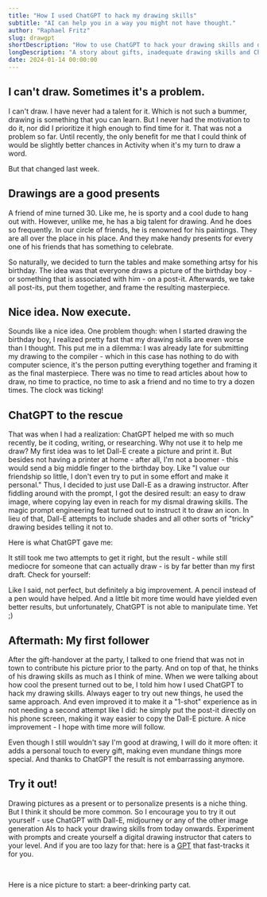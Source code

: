 ```yaml
---
title: "How I used ChatGPT to hack my drawing skills"
subtitle: "AI can help you in a way you might not have thought."
author: "Raphael Fritz"
slug: drawgpt
shortDescription: "How to use ChatGPT to hack your drawing skills and drastically improve them."
longDescription: "A story about gifts, inadequate drawing skills and ChatGPT coming to the rescue. How to hack your drawing skills with ChatGPT. This article tells you how to quickly improve your artistic capabilities - in case you'll ever need them for little gifts or other nice deeds."
date: 2024-01-14 00:00:00
---
```





## I can't draw. Sometimes it's a problem.

I can't draw. I have never had a talent for it. Which is not such a bummer, drawing is something that you can learn. But I never had the motivation to do it, nor did I prioritize it high enough to find time for it. That was not a problem so far. Until recently, the only benefit for me that I could think of would be slightly better chances in Activity when it's my turn to draw a word.  

But that changed last week.


## Drawings are a good presents

A friend of mine turned 30. Like me, he is sporty and a cool dude to hang out with. However, unlike me, he has a big talent for drawing. And he does so frequently. In our circle of friends, he is renowned for his paintings. They are all over the place in his place. And they make handy presents for every one of his friends that has something to celebrate.

So naturally, we decided to turn the tables and make something artsy for his birthday. The idea was that everyone draws a picture of the birthday boy - or something that is associated with him - on a post-it. Afterwards, we take all post-its, put them together, and frame the resulting masterpiece.

<InPostImage src="/data/articles/drawgpt/thepresent.jpg" height="h-sm"/>

## Nice idea. Now execute.

Sounds like a nice idea. One problem though: when I started drawing the birthday boy, I realized pretty fast that my drawing skills are even worse than I thought. This put me in a dilemma: I was already late for submitting my drawing to the compiler - which in this case has nothing to do with computer science, it's the person putting everything together and framing it as the final masterpiece. There was no time to read articles about how to draw, no time to practice, no time to ask a friend and no time to try a dozen times. The clock was ticking!

## ChatGPT to the rescue

That was when I had a realization: ChatGPT helped me with so much recently, be it coding, writing, or researching. Why not use it to help me draw? My first idea was to let Dall-E create a picture and print it. But besides not having a printer at home - after all, I'm not a boomer - this would send a big middle finger to the birthday boy. Like "I value our friendship so little, I don't even try to put in some effort and make it personal." Thus, I decided to just use Dall-E as a drawing instructor. After fiddling around with the prompt, I got the desired result: an easy to draw image, where copying lay even in reach for my dismal drawing skills. The magic prompt engineering feat turned out to instruct it to draw an icon. In lieu of that, Dall-E attempts to include shades and all other sorts of "tricky" drawing besides telling it not to.

Here is what ChatGPT gave me:
<InPostImage src="/data/articles/drawgpt/guy.png" width="w-xs" height="h-illustration"/>

It still took me two attempts to get it right, but the result - while still mediocre for someone that can actually draw - is by far better than my first draft. Check for yourself:

<InPostImage src="/data/articles/drawgpt/myprogress.jpg" height="h-48 sm:h-illustration "/>

Like I said, not perfect, but definitely a big improvement. A pencil instead of a pen would have helped. And a little bit more time would have yielded even better results, but unfortunately, ChatGPT is not able to manipulate time. Yet ;)

## Aftermath: My first follower

After the gift-handover at the party, I talked to one friend that was not in town to contribute his picture prior to the party. And on top of that, he thinks of his drawing skills as much as I think of mine. When we were talking about how cool the present turned out to be, I told him how I used ChatGPT to hack my drawing skills. Always eager to try out new things, he used the same approach. And even improved it to make it a "1-shot" experience as in not needing a second attempt like I did: he simply put the post-it directly on his phone screen, making it way easier to copy the Dall-E picture. A nice improvement - I hope with time more will follow.

Even though I still wouldn't say I'm good at drawing, I will do it more often: it adds a personal touch to every gift, making even mundane things more special. And thanks to ChatGPT the result is not embarrassing anymore.


## Try it out! 

Drawing pictures as a present or to personalize presents is a niche thing. But I think it should be more common. So I encourage you to try it out yourself - use ChatGPT with Dall-E, midjourney or any of the other image generation AIs to hack your drawing skills from today onwards. Experiment with prompts and create yourself a digital drawing instructor that caters to your level. And if you are too lazy for that: here is a [GPT](https://chat.openai.com/g/g-mg5HbMtj8-help-me-draw) that fast-tracks it for you.

&nbsp;

Here is a nice picture to start: a beer-drinking party cat.
<InPostImage src="/data/articles/drawgpt/cutepartycat.png" width="w-xs" height="h-illustration"/>